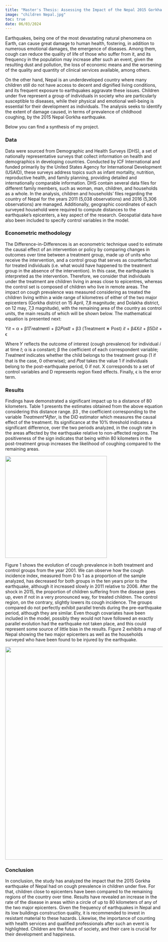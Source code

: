 ```yaml
---
title: "Master's Thesis: Assessing the Impact of the Nepal 2015 Gorkha Earthquake on Children's Health"
image: "children Nepal.jpg"
toc: true
date: 06/03/2024
---
```


Earthquakes, being one of the most devastating natural phenomena on Earth, can cause great damage to human health, fostering, in addition to numerous emotional damages, the emergence of diseases. Among them, cough can reduce the quality of life of those who suffer from it, and its frequency in the population may increase after such an event, given the resulting dust and pollution, the loss of economic means and the worsening of the quality and quantity of clinical services available, among others.

On the other hand, Nepal is an underdeveloped country where many children still do not have access to decent and dignified living conditions, and its frequent exposure to earthquakes aggravate these issues. Children under five represent a group of individuals in society who are particularly susceptible to diseases, while their physical and emotional well-being is essential for their development as individuals. The analysis seeks to identify the extent of damage caused, in terms of prevalence of childhood coughing, by the 2015 Nepal Gorkha earthquake.

Below you can find a synthesis of my project.

### Data

Data were sourced from Demographic and Health Surveys (DHS), a set of nationally representative surveys that collect information on health and demographics in developing countries. Conducted by ICF International and funded primarily by the United States Agency for International Development (USAID), these surveys address topics such as infant mortality, nutrition, reproductive health, and family planning, providing detailed and internationally comparable information. DHS contain several data files for different family members, such as woman, man, children, and households as a whole. In the analysis, children and households’ files regarding the country of Nepal for the years 2011 (5,038 observations) and 2016 (5,306 observations) are managed. Additionally, geographic coordinates of each surveyed household were required to compute distances to the earthquake’s epicenters, a key aspect of the research. Geospatial data have also been included to specify control variables in the model.

### Econometric methodology

The Difference-in-Differences is an econometric technique used to estimate the causal effect of an intervention or policy by comparing changes in outcomes over time between a treatment group, made up of units who receive the intervention, and a control group that serves as counterfactual for treated individuals (i.e. what would have happened to the treatment group in the absence of the intervention). In this case, the earthquake is interpreted as the intervention. Therefore, we consider that individuals under the treatment are children living in areas close to epicentres, whereas the control set is composed of children who live in remote areas. The impact on cough prevalence was measured considering as treated the children living within a wide range of kilometres of either of the two major epicenters (Gorkha district on 15 April, 7,8 magnitude; and Dolakha district, on 12 may, 7,3 magnitude), with the remaining area of the country as control units, the main results of which will be shown below. The mathematical equation is presented next:

Y*it* = α + β1𝑇𝑟𝑒𝑎𝑡𝑚𝑒𝑛𝑡𝑖 + β2𝑃𝑜𝑠𝑡𝑡 + β3 (Treatment ∗ Post) 𝑖𝑡 + β4X𝑖𝑡 + β5D𝑖𝑡 + ϵ

Where 𝑌 reflects the outcome of interest (cough prevalence) for individual 𝑖 at time 𝑡; α is a constant; β the coefficient of each correspondent variable; 𝑇𝑟𝑒𝑎𝑡𝑚𝑒𝑛𝑡 indicates whether the child belongs to the treatment group (1 if that is the case, 0 otherwise); and 𝑃𝑜𝑠𝑡 takes the value 1 if individuals belong to the post-earthquake period, 0 if not. X corresponds to a set of control variables and D represents region fixed effects. Finally, ϵ is the error term.

### Results

Findings have demonstrated a significant impact up to a distance of 80 kilometers. Table 1 presents the estimates obtained from the above equation considering this distance range. β3 , the coefficient corresponding to the variable *Treatment\*After*, is the DiD estimator which measures the causal effect of the treatment. Its significance at the 10% threshold indicates a significant difference, over the two periods analyzed, in the cough rate in the areas affected by the earthquake relative to non-affected regions. The positiveness of the sign indicates that being within 80 kilometers in the post-treatment group increases the likelihood of coughing compared to the remaining areas.

![](images/clipboard-374487154.png){fig-align="center" width="325"}

Figure 1 shows the evolution of cough prevalence in both treatment and control groups from the year 2001. We can observe how the cough incidence index, measured from 0 to 1 as a proportion of the sample analyzed, has decreased for both groups in the ten years prior to the earthquake, although it increased slowly in 2011 relative to 2006. After the shock in 2015, the proportion of children suffering from the disease goes up, even if not in a very pronounced way, for treated children. The control region, on the contrary, slightly lowers its cough incidence. The groups compared do not perfectly exhibit parallel trends during the pre-earthquake period, although they are similar. Even though covariates have been included in the model, possibly they would not have followed an exactly parallel evolution had the earthquake not taken place, and this could represent some source of little bias in the results. Figure 2 exhibits a map of Nepal showing the two major epicenters as well as the households surveyed who have been found to be injured by the earthquake.

![](images/clipboard-2667512190.png){width="679"}

### Conclusion

In conclusion, the study has analyzed the impact that the 2015 Gorkha earthquake of Nepal had on cough prevalence in children under five. For that, children close to epicenters have been compared to the remaining regions of the country over time. Results have revealed an increase in the rate of the disease in areas within a circle of up to 80 kilometers of any of the two major epicenters. Given the frequency of earthquakes in Nepal and its low buildings construction quality, it is recommended to invest in resistant material to these hazards. Likewise, the importance of counting with health services and qualified professionals after such an event is highlighted. Children are the future of society, and their care is crucial for their development and happiness.
